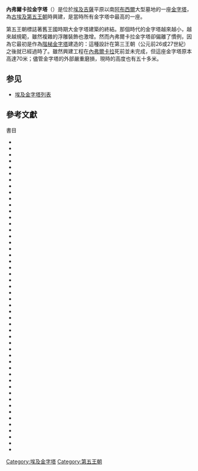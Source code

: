 {{unreferenced|time=2007-12-26}}
{{Infobox Pyramid 
| name = 內弗爾卡拉金字塔
 |ancient  = <center><hiero><-N5-F35-D4:D28->-G29-O24</hiero>{{sfn|Borchardt|1909|p=4}}<br /> Bꜣ Nfr-ỉr-kꜣ-Rꜥ<br />'''Ba Nefer-ir-ka-Re'''<br />"Ba Neferirkare"<br />Alternatively translated as "Neferirkare takes form"{{sfn|Altenmüller|2001|p=598}}</center>
| image =File:Neferirkare2.JPG
| image_size=300px
| caption     = 內弗爾卡拉金字塔
| location = {{埃及}}[[阿布西爾|阿布西爾]]
| type = 真金字塔
| date = 前25世紀
| height = 72公尺以上
| base = 105公尺
| slope = 53°07'48''
}}
'''內弗爾卡拉金字塔'''（{{lang-en|Pyramid of Neferirkare Kakai}}）是位於[[埃及|埃及]][[吉薩|吉薩]]平原以南[[阿布西爾|阿布西爾]]{{sfn|Arnold|2003|p=2}}大型墓地的一座[[金字塔|金字塔]]，為[[古埃及|古埃及]][[埃及第五王朝|第五王朝]]時興建，是當時所有金字塔中最高的一座。{{sfn|Arnold|2003|p=160}}

第五王朝標誌著舊王國時期大金字塔建築的終結。那個時代的金字塔越來越小，越來越規範，雖然複雜的浮雕裝飾也激增。然而內弗爾卡拉金字塔卻偏離了慣例，因為它最初是作為[[階梯金字塔|階梯金字塔]]建造的：這種設計在第三王朝（公元前26或27世紀）之後就已經過時了。雖然興建工程在[[內弗爾卡拉|內弗爾卡拉]]死前並未完成，但這座金字塔原本高達70米；儘管金字塔的外部嚴重磨損，現時的高度也有五十多米。
==参见==

*[[埃及金字塔列表|埃及金字塔列表]]
== 參考文獻 ==
{{reflist|20em}}

;書目
{{refbegin}}
* {{cite book|author-link1=James P. Allen|last1=Allen|title=Egyptian Art in the Age of the Pyramids|url=http://www.metmuseum.org/research/metpublications/Egyptian_Art_in_the_Age_of_the_Pyramids|first1=James|first2=Susan|last2=Allen|first3=Julie|last3=Anderson|first4=Dieter|last4=Arnold|first5=Dorothea|last5=Arnold|first6=Nadine|last6=Cherpion|first7=Élisabeth|last7=David|first8=Nicolas|last8=Grimal|first9=Krzysztof|last9=Grzymski|first10=Zahi|last10=Hawass|first11=Marsha|last11=Hill|first12=Peter|last12=Jánosi|first13=Sophie|last13=Labée-Toutée|first14=Audran|last14=Labrousse|first15=Jean-Phillippe|last15=Lauer|first16=Jean|last16=Leclant|first17=Peter|last17=Der Manuelian|first18=N. B.|last18=Millet|first19=Adela|last19=Oppenheim|first20=Diana|last20=Craig Patch|first21=Elena|last21=Pischikova|first22=Patricia|last22=Rigault|first23=Catharine H.|last23=Roehrig|last24=Wildung|first24=Dietrich|first25=Christiane|last25=Ziegler|display-authors=3|year=1999|publisher=The Metropolitan Museum of Art|location=New York|oclc=41431623|isbn=978-0-8109-6543-0|ref={{harvid|Allen et al.|1999}}|access-date=2022-04-17|archive-date=2021-05-07|archive-url=https://web.archive.org/web/20210507190320/https://www.metmuseum.org/research/metpublications/Egyptian_Art_in_the_Age_of_the_Pyramids}}
* {{cite book|last1=Allen|first1=James P.|chapter=Heliopolis|pages=88–89|editor-last=Redford|editor-first=Donald B.|editor-link=Donald B. Redford|year=2001|title=The Oxford Encyclopedia of Ancient Egypt, Volume 2|location=Oxford|publisher=Oxford University Press|isbn=978-0-19-510234-5}}
* {{cite book|last1=Altenmüller|first1=Hartwig|author-link=Hartwig Altenmüller|chapter=Old Kingdom: Fifth Dynasty|pages=597–601|editor-last=Redford|editor-first=Donald B.|editor-link=Donald B. Redford|year=2001|title=The Oxford Encyclopedia of Ancient Egypt, Volume 2|location=Oxford|publisher=Oxford University Press|isbn=978-0-19-510234-5}}
* {{cite book|last1=Altenmüller|first1=Hartwig|editor1-last=Coppens|editor1-first=Filip|chapter=Funerary Boats and Boat Pits of the Old Kingdom|title=Abusir and Saqqara in the Year 2001|journal=Archiv Orientalni : Quarterly Journal of African and Asia Studies|location=Prague|publisher=Academy of Sciences of the Czech Republic, Oriental Institute|volume=70|issue=3|pages=269–290|year=2002|url=http://www.gizapyramids.org/pdf_library/altenmueller_archiv_or_2002.pdf|issn=0044-8699|access-date=2022-04-17|archive-date=2021-10-31|archive-url=https://web.archive.org/web/20211031231110/http://www.gizapyramids.org/pdf_library/altenmueller_archiv_or_2002.pdf}}
* {{cite book|last1=Arnold|first1=Dieter|title=The Encyclopaedia of Ancient Egyptian Architecture|year=2003|location=London|publisher=I.B Tauris & Co Ltd|isbn=978-1-86064-465-8|url=https://archive.org/details/encyclopaediaofa00diet}}
* {{cite book|last1=Baines|first1=John|title=Visual and Written Culture in Ancient Egypt|year=2007|location=Oxford|publisher=Oxford University Press|isbn=978-0-19-815250-7}}
* {{cite book|last1=Bard|first=Kathryn|year=2015|title=An Introduction to the Archaeology of Ancient Egypt|location=Chicester|publisher=John Wiley & Sons|isbn=978-1-118-89611-2|url-access=registration|url=https://archive.org/details/isbn_2901405111484}}
* {{cite book|last1=Bareš|first1=Ladislav|chapter=The destruction of the monuments at the necropolis of Abusir|editor1-first=Miroslav|editor1-last=Bárta|editor2-first=Jaromír|editor2-last=Krejčí|title=Abusir and Saqqara in the Year 2000|publisher=Academy of Sciences of the Czech Republic – Oriental Institute|location=Prague|year=2000|isbn=978-80-85425-39-0|pages=1–16}}
* {{cite journal|last1=Bárta|first1=Miroslav|title=Location of the Old Kingdom Pyramids in Egypt|location=Cambridge|journal=Cambridge Archaeological Journal|year=2005|volume=15|issue=2|pages=177–191|doi=10.1017/s0959774305000090|s2cid=161629772|url=https://pdfs.semanticscholar.org/fa08/b2e0fffe38df82e51a8c763029ba1800a971.pdf|archive-url=https://web.archive.org/web/20200228100646/https://pdfs.semanticscholar.org/fa08/b2e0fffe38df82e51a8c763029ba1800a971.pdf|url-status=dead|archive-date=2020-02-28}}
* {{cite web|last1=Bárta|first1=Miroslav|year=2015|title=Abusir in the Third Millennium BC|url=http://cegu.ff.cuni.cz/en/research/projects/field-projects/abusir/abusir-in-the-third-millennium-bc/|publisher=CEGU FF. Český egyptologický ústav|access-date=1 February 2018|archive-date=2021-11-04|archive-url=https://web.archive.org/web/20211104155529/https://cegu.ff.cuni.cz/en/research/projects/field-projects/abusir/abusir-in-the-third-millennium-bc/}}
* {{cite web|last=Bárta|first=Miroslav|title=Radjedef to the Eighth Dynasty|url=https://escholarship.org/uc/item/67n4m4c4|website=UCLA Encyclopedia of Egyptology|year=2017|access-date=2022-04-17|archive-date=2021-11-29|archive-url=https://web.archive.org/web/20211129050030/https://escholarship.org/uc/item/67n4m4c4}}
* {{cite journal|last1=Borchardt|first1=Ludwig|author-link=Ludwig Borchardt|year=1909|title=Das Grabdenkmal des Königs Nefer-Ir-Ke-Re|journal=Ausgrabungen der Deutschen Orient-Gesellschaft in Abusir|series=Ausgrabungen der Deutschen Orient-Gesellschaft in Abusir; 5 : Wissenschaftliche Veröffentlichungen der Deutschen Orient-Gesellschaft; 11|language=de|location=Leipzig|publisher=Hinrichs|url=http://digi.ub.uni-heidelberg.de/diglit/borchardt1909bd5|doi=10.11588/diglit.30508|access-date=2022-04-17|archive-date=2018-06-15|archive-url=https://web.archive.org/web/20180615215130/http://digi.ub.uni-heidelberg.de/diglit/borchardt1909bd5}}
* {{cite book|last1=Clayton|first1=Peter A.|author-link=Peter A. Clayton|title=Chronicle of the Pharaohs|year=1994|location=London|publisher=Thames & Hudson|isbn=978-0-500-05074-3|url=https://archive.org/details/chronicleofphara00clay}}
* {{cite book|last1=Davies|first1=William V.|last2=Friedman|first2=Renée F.|author-link2=Renée Friedman|title=Egypt Uncovered|date=1998|location=New York|publisher=Stewart, Tabori & Chang|isbn=978-1-55670-818-3|url=https://books.google.com/books?id=aWtoPgAACAAJ|access-date=2022-04-17|archive-date=2022-05-13|archive-url=https://web.archive.org/web/20220513053243/https://books.google.com/books?id=aWtoPgAACAAJ}}
* {{cite book|last1=Dodson|first1=Aidan|year=2016|title=The Royal Tombs of Ancient Egypt|location=Barnsley, South Yorkshire|publisher=Pen and Sword|isbn=978-1-4738-2159-0}}
* {{cite book|last1=Dodson|first1=Aidan|last2=Hilton|first2=Dyan|year=2004|title=The Complete Royal Families of Ancient Egypt|location=London|publisher=Thames & Hudson|isbn=978-0-500-05128-3}}
* {{cite book|last1=Dušek|first1=Jan|last2=Mynářová|first2=Jana|editor1-last=Botta|editor1-first=Alejandro|chapter=Phoenician and Aramaic Inscriptions from Abusir|pages=53–69|title=In the Shadow of Bezalel. Aramaic, Biblical, and Ancient Near Eastern Studies in Honour of Bezalel Porten|location=Leiden|publisher=Brill|volume=60|series=Culture and History of the Ancient Near East|year=2012|isbn=978-90-04-24083-4}}
* {{cite book|last=Edwards|first=Iorwerth|author-link=Iorwerth Eiddon Stephen Edwards|year=1975|title=The pyramids of Egypt|publisher=Harmondsworth|location=Baltimore|isbn=978-0-14-020168-0|url=https://archive.org/details/pyramidsofegypt00edwa}}
* {{cite book|last1=Edwards|first1=Iorwerth|chapter=Abusir|pages=[https://archive.org/details/encyclopediaarch00bard/page/n149 97]–99|editor-last=Bard|editor-first=Kathryn|year=1999|title=Encyclopedia of the archaeology of ancient Egypt|url=https://archive.org/details/encyclopediaarch00bard|url-access=limited|location= London; New York|publisher=Routledge|isbn=978-0-203-98283-9}}
* {{cite book|last=Goelet|first=Ogden|chapter=Abu Ghurab/Abusir after the 5th Dynasty|page=[https://archive.org/details/encyclopediaarch00bard/page/n139 87]|editor-last=Bard|editor-first=Kathryn|year=1999|title=Encyclopedia of the archaeology of ancient Egypt|url=https://archive.org/details/encyclopediaarch00bard|url-access=limited|location=London; New York|publisher=Routledge|isbn=978-0-203-98283-9}}
* {{cite book|last1=Grimal|first1=Nicolas|author-link=Nicolas Grimal|title=A History of Ancient Egypt|publisher=Blackwell publishing|others=Translated by Ian Shaw|location=Oxford|isbn=978-0-631-19396-8|year=1992}}
* {{cite book|last1=Hayes|first1=William C.|orig-year=1953|year=1990|title=The Scepter of Egypt: A Background for the Study of the Egyptian Antiquities in The Metropolitan Museum of Art. Vol. 1, From the Earliest Times to the End of the Middle Kingdom|publisher=Metropolitan Museum of Art|location=New York|oclc=233920917}}
* {{cite book|last1=Isler|first1=Martin|year=2001|title=Sticks, Stones, and Shadows: Building the Egyptian Pyramids|location=Norman|publisher=University of Oklahoma Press|isbn=978-0-8061-3342-3|url=https://archive.org/details/sticksstonesshad00mart}}
* {{cite book|last1=Jefferys|first1=David|chapter=Memphis|pages=373–376|editor-last=Redford|editor-first=Donald B.|year=2001|title=The Oxford Encyclopedia of Ancient Egypt, Volume 2|location=Oxford|publisher=Oxford University Press|isbn=978-0-19-510234-5}}
* {{cite book|author-link1=Jochem Kahl|last1=Kahl|first1=Jochem|chapter=Old Kingdom: Third Dynasty|pages=591–593|editor-last=Redford|editor-first=Donald B.|year=2001|title=The Oxford Encyclopedia of Ancient Egypt, Volume 2|location=Oxford|publisher=Oxford University Press|isbn=978-0-19-510234-5}}
* {{cite book|last1=Krejčí|first1=Jaromír|chapter=The origins and development of the royal necropolis at Abusir in the Old Kingdom|editor1-first=Miroslav|editor1-last=Bárta|editor2-first=Jaromír|editor2-last=Krejčí|title=Abusir and Saqqara in the Year 2000|publisher=Academy of Sciences of the Czech Republic – Oriental Institute|location=Prague|year=2000|isbn=978-80-85425-39-0|pages=467–484}}
* {{cite web|last1=Krejčí|first1=Jaromír|year=2015|title=Abúsír|url=https://cegu.ff.cuni.cz/cs/veda-a-vyzkum/projekty/terenni-projekty/abusir/|website=CEGU FF|publisher=Český egyptologický ústav|language=cs|access-date=21 January 2018|archive-date=2021-11-04|archive-url=https://web.archive.org/web/20211104145515/https://cegu.ff.cuni.cz/cs/veda-a-vyzkum/projekty/terenni-projekty/abusir/}}
* {{cite book|last1=Lehner|first1=Mark|author-link=Mark Lehner|chapter=pyramids (Old Kingdom), construction of|pages=[https://archive.org/details/encyclopediaarch00bard/page/n830 778]–786|editor-last=Bard|editor-first=Kathryn|year=1999|title=Encyclopedia of the archaeology of ancient Egypt|url=https://archive.org/details/encyclopediaarch00bard|url-access=limited|publisher=Routledge|location=London; New York|isbn=978-0-203-98283-9}}
* {{cite book|last1=Lehner|first1=Mark|year=2008|title=The Complete Pyramids|location=New York|publisher=Thames & Hudson|isbn=978-0-500-28547-3}}
* {{cite book|last1=Loprieno|first1=Antonio|chapter=Old Kingdom, overview|pages=[https://archive.org/details/encyclopediaarch00bard/page/n90 38]–44|editor-last=Bard|editor-first=Kathryn|year=1999|title=Encyclopedia of the archaeology of ancient Egypt|url=https://archive.org/details/encyclopediaarch00bard|url-access=limited|location=London; New York|publisher=Routledge|isbn=978-0-203-98283-9}}
* {{cite book|last1=Málek|first1=Jaromír|chapter=Old Kingdom rulers as "local saints" in the Memphite area during the Old Kingdom|editor1-first=Miroslav|pages=241–258|editor1-last=Bárta|editor2-first=Jaromír|editor2-last=Krejčí|title=Abusir and Saqqara in the Year 2000|publisher=Academy of Sciences of the Czech Republic – Oriental Institute|location=Prague|year=2000|isbn=978-80-85425-39-0}}
* {{cite book|last1=Málek|first1=Jaromír|chapter=The Old Kingdom (c. 2686–2160 BC)|pages=[https://archive.org/details/oxfordhisto00shaw/page/83 83–107]|editor-last=Shaw|editor-first=Ian|location=Oxford|title=The Oxford History of Ancient Egypt|year=2003|publisher=Oxford University Press|isbn=978-0-19-815034-3|chapter-url=https://archive.org/details/oxfordhisto00shaw/page/83}}
* {{cite book|last1=Mariette|first1=Auguste|author-link=Auguste Mariette|editor-last1=Maspero|editor-first1=Gaston|editor-link=Gaston Maspero|year=1889|title=Les Mastabas de l'Ancien Empire: fragment du dernier ouvrage de Auguste Édouard Mariette|publisher=F. Vieweg|location=Paris|oclc=10266163}}
* {{cite book|last=Morales|first=Antonio J.|editor1-last=Bárta|editor1-first=Miroslav|editor2-first=Filip|editor2-last=Coppens|editor3-last=Krejčí|editor3-first=Jaromír|chapter=Traces of official and popular veneration to Nyuserra Iny at Abusir. Late Fifth Dynasty to the Middle Kingdom|pages=311–341|title=Abusir and Saqqara in the Year 2005, Proceedings of the Conference held in Prague (June 27 – July 5, 2005)|location=Prague|publisher=Academy of Sciences of the Czech Republic, Oriental Institute|isbn=978-80-7308-116-4|year=2006}}
* {{cite book|last1=Myśliwiec|first1=Karol|chapter=Atum|pages=158−160|editor-last=Redford|editor-first=Donald B.|editor-link=Donald B. Redford|year=2001|title=The Oxford Encyclopedia of Ancient Egypt, Volume 1|location=Oxford|publisher=Oxford University Press|isbn=978-0-19-510234-5}}
* {{cite book|last1=Peck|first1=William H.|chapter=Lepsius, Karl Richard|pages=289–290|editor-last=Redford|editor-first=Donald B.|editor-link=Donald B. Redford|year=2001|title=The Oxford Encyclopedia of Ancient Egypt, Volume 2|location=Oxford|publisher=Oxford University Press|isbn=978-0-19-510234-5}}
* {{cite journal|last1=Sampsell|first1=Bonnie|title=Pyramid Design and Construction – Part I: The Accretion Theory|location=Denver|journal=The Ostracon|date=2000|volume=11|issue=3|url=http://www.catchpenny.org/accretion.html|access-date=2022-04-17|archive-date=2021-08-29|archive-url=https://web.archive.org/web/20210829140508/http://www.catchpenny.org/accretion.html}}
* {{cite book|last1=Seidlmayer|first1=Stephen|chapter=The First Intermediate Period (c. 2160–2055 BC)|pages=[https://archive.org/details/oxfordhisto00shaw/page/108 108–136]|editor-last=Shaw|editor-first=Ian|location=Oxford|title=The Oxford History of Ancient Egypt|year=2003|publisher=Oxford University Press|isbn=978-0-19-815034-3|chapter-url=https://archive.org/details/oxfordhisto00shaw/page/108}}
* {{cite book|last1=Seters|first1=John Van|title=In Search of History: Historiography in the Ancient World and the Origins of Biblical History|year=1997|location=Warsaw, Indiana|publisher=Eisenbrauns|isbn=978-1-57506-013-2}}
* {{cite book|last1=Sethe|first1=Kurt|year=1933|title=Urkunden des Alten Reiches|volume=1|language=de|publisher=J. C. Hinrichs'sche Buchhandlung|location=Leipzig|oclc=883262096}}
* {{cite book|editor-last=Shaw|editor-first=Ian|location=Oxford|title=The Oxford History of Ancient Egypt|year=2003|publisher=Oxford University Press|isbn=978-0-19-815034-3|url=https://archive.org/details/oxfordhisto00shaw}}
* {{cite book|last1=Strudwick|first1=Nigel|editor1-last=Leprohon|editor1-first=Ronald|year=2005|title=Texts from the Pyramid Age|location=Leiden, Boston|publisher=Brill|url=https://books.google.com/books?id=qeApebusL_0C|isbn=978-90-04-13048-7|access-date=2022-04-17|archive-date=2022-04-22|archive-url=https://web.archive.org/web/20220422223747/https://books.google.com/books?id=qeApebusL_0C}}
* {{cite book|last1=Verner|first1=Miroslav|author-link=Miroslav Verner|year=1994|title=Forgotten pharaohs, lost pyramids: Abusir|location=Prague|publisher=Academia Škodaexport|isbn=978-80-200-0022-4|url=http://egyptologie.ff.cuni.cz/pdf/Forgotten%20Pharaohs%2C%20Lost%20Pyramids.pdf|url-status=dead|archive-url=https://web.archive.org/web/20110201085933/http://egyptologie.ff.cuni.cz/pdf/Forgotten%20Pharaohs%2C%20Lost%20Pyramids.pdf|archive-date=2011-02-01}}
* {{cite journal|last=Verner|first=Miroslav|date=2001a|title=Archaeological Remarks on the 4th and 5th Dynasty Chronology|url=http://www.gizapyramids.org/pdf_library/verner_archiv_or_69.pdf|location=Prague|journal=Archiv Orientální|volume=69|issue=3|pages=363–418|issn=0044-8699|access-date=2022-04-17|archive-date=2016-03-04|archive-url=https://web.archive.org/web/20160304002132/http://www.gizapyramids.org/pdf_library/verner_archiv_or_69.pdf}}
* {{cite book|last1=Verner|first1=Miroslav|chapter=Abusir|pages=5–7|editor-last=Redford|editor-first=Donald B.|year=2001b|title=The Oxford Encyclopedia of Ancient Egypt, Volume 1|location=Oxford|publisher=Oxford University Press|isbn=978-0-19-510234-5}}
* {{cite book|last1=Verner|first1=Miroslav|chapter=Old Kingdom|pages=585–591|editor-last=Redford|editor-first=Donald B.|year=2001c|title=The Oxford Encyclopedia of Ancient Egypt, Volume 2|location=Oxford|publisher=Oxford University Press|isbn=978-0-19-510234-5}}
* {{cite book|last1=Verner|first1=Miroslav|chapter=Pyramid|pages=87–95|editor-last=Redford|editor-first=Donald B.|year=2001d|title=The Oxford Encyclopedia of Ancient Egypt, Volume 3|location=Oxford|publisher=Oxford University Press|isbn=978-0-19-510234-5}}
* {{cite book|last1=Verner|first1=Miroslav|title=The Pyramids: The Mystery, Culture and Science of Egypt's Great Monuments|date=2001e|publisher=Grove Press|location=New York|isbn=978-0-8021-1703-8|url=https://archive.org/details/pyramidscomplete00vern}}
* {{cite book|last1=Verner|first1=Miroslav|title=Abusir: Realm of Osiris|date=2002|location=Cairo; New York|publisher=American Univ in Cairo Press|isbn=978-977-424-723-1|url=https://books.google.com/books?id=9lVfAHXvxSMC|access-date=2022-04-17|archive-date=2022-02-15|archive-url=https://web.archive.org/web/20220215011627/https://books.google.com/books?id=9lVfAHXvxSMC}}
* {{cite book|last1=Verner|first1=Miroslav|title=The Pyramids|date=2014|location=New York|publisher=Atlantic Books Ltd|isbn=978-1-78239-680-2|url=https://books.google.com/books?id=cpjCBAAAQBAJ|access-date=2022-04-17|archive-date=2021-11-18|archive-url=https://web.archive.org/web/20211118063400/https://books.google.com/books?id=cpjCBAAAQBAJ}}
{{refend}}

[[Category:埃及金字塔|Category:埃及金字塔]]
[[Category:第五王朝|Category:第五王朝]]